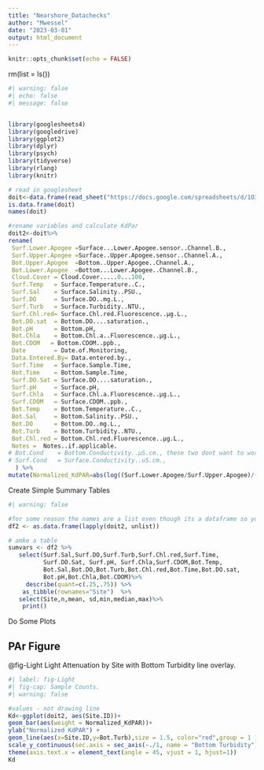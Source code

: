 ```yaml
---
title: "Nearshore_Datachecks"
author: "Mwessel"
date: "2023-03-01"
output: html_document
---
```


```r
knitr::opts_chunk$set(echo = FALSE)
```
rm(list = ls())  


```r
#| warning: false
#| echo: false
#| message: false


library(googlesheets4)
library(googledrive)
library(ggplot2)
library(dplyr)
library(psych)
library(tidyverse)
library(rlang)
library(knitr)

# read in googlesheet
doit<-data.frame(read_sheet("https://docs.google.com/spreadsheets/d/1O3O3QfYCOVuQg-1aztPyQRtN_W9uO2i4yToqhNFGZ1Y/edit?usp=sharing"))
is.data.frame(doit)
names(doit)

#rename variables and calculate KdPar
doit2<-doit%>%
rename(
 Surf.Lower.Apogee =Surface...Lower.Apogee.sensor..Channel.B.,
 Surf.Upper.Apogee =Surface..Upper.Apogee.sensor..Channel.A.,
 Bot.Upper.Apogee  =Bottom..Upper.Apogee..Channel.A.,
 Bot.Lower.Apogee  =Bottom...Lower.Apogee..Channel.B.,
 Cloud.Cover = Cloud.Cover.....0...100,
 Surf.Temp   = Surface.Temperature..C.,
 Surf.Sal    = Surface.Salinity..PSU.,
 Surf.DO     = Surface.DO..mg.L.,
 Surf.Turb   = Surface.Turbidity..NTU.,
 Surf.Chl.red= Surface.Chl.red.Fluorescence..µg.L.,
 Bot.DO.sat  = Bottom.DO....saturation.,
 Bot.pH      = Bottom.pH,
 Bot.Chla    = Bottom.Chl.a..Fluorescence..µg.L.,
 Bot.CDOM   = Bottom.CDOM..ppb.,
 Date        = Date.of.Monitoring,
 Data.Entered.By= Data.entered.by.,
 Surf.Time   = Surface.Sample.Time,
 Bot.Time    = Bottom.Sample.Time,
 Surf.DO.Sat = Surface.DO....saturation.,
 Surf.pH     = Surface.pH,
 Surf.Chla   = Surface.Chl.a.Fluorescence..µg.L.,
 Surf.CDOM   = Surface.CDOM..ppb.,
 Bot.Temp    = Bottom.Temperature..C.,
 Bot.Sal     = Bottom.Salinity..PSU.,
 Bot.DO      = Bottom.DO..mg.L.,
 Bot.Turb    = Bottom.Turbidity..NTU.,
 Bot.Chl.red = Bottom.Chl.red.Fluorescence..µg.L.,
 Notes =  Notes..if.applicable.
# Bot.Cond    = Bottom.Conductivity..μS.cm., these two dont want to work
# Surf.Cond   = Surface.Conductivity..uS.cm.,
  ) %>%
mutate(Normalized_KdPAR=abs(log((Surf.Lower.Apogee/Surf.Upper.Apogee)/(Bot.Lower.Apogee/Bot.Upper.Apogee)))) 
```

Create Simple Summary Tables 
```r
#| warning: false

#for some reason the names are a list even though its a dataframe so you have to unlist it;
df2 <- as.data.frame(lapply(doit2, unlist))

# amke a table
sumvars <- df2 %>%
   select(Surf.Sal,Surf.DO,Surf.Turb,Surf.Chl.red,Surf.Time, 
          Surf.DO.Sat, Surf.pH, Surf.Chla,Surf.CDOM,Bot.Temp,  
          Bot.Sal,Bot.DO,Bot.Turb,Bot.Chl.red,Bot.Time,Bot.DO.sat, 
          Bot.pH,Bot.Chla,Bot.CDOM)%>%
     describe(quant=c(.25,.75)) %>%
    as_tibble(rownames="Site")  %>%
   select(Site,n,mean, sd,min,median,max)%>%
    print()

```


Do Some Plots

## PAr Figure

@fig-Light Light Attenuation by Site with Bottom Turbidity line overlay.

```r
#| label: fig-Light
#| fig-cap: Sample Counts.
#| warning: false

#values - not drawing line
Kd<-ggplot(doit2, aes(Site.ID))+
geom_bar(aes(weight = Normalized_KdPAR))+
ylab("Normalized KdPAR") +
geom_line(aes(x=Site.ID,y=Bot.Turb),size = 1.5, color="red",group = 1 ) +
scale_y_continuous(sec.axis = sec_axis(~./1, name = "Bottom Turbidity")) +
theme(axis.text.x = element_text(angle = 45, vjust = 1, hjust=1))
Kd

```







